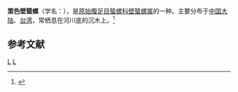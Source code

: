 {{Infraspeciesbox
| genus = Septaria
| species = porcellana
| subspecies = cumingiana
| authority = Recluz, 1843
}}
'''栗色壁蜑螺'''（学名：''{{lang|la|Septaria porcellana cumingiana}}''），是[[原始腹足目|原始腹足目]][[蜑螺科|蜑螺科]][[壁蜑螺属|壁蜑螺属]]的一种。主要分布于[[中国大陆|中国大陆]]、[[台湾|台湾]]，常栖息在河川底的沉木上。<ref>{{cite web|url=http://shell.sinica.edu.tw/chinese/shellbase_detail.php?science_no=2900|title=国际贝库：栗色壁蜑螺|publisher=台湾贝类资料库|accessdate=2009-08-11|archive-date=2016-03-04|archive-url=https://web.archive.org/web/20160304110100/http://shell.sinica.edu.tw/chinese/shellbase_detail.php?science_no=2900|dead-url=no}}</ref>

== 参考文献 ==
{{reflist}}
{{taxonbar}}
[[Category:_1843年描述的动物|L]]
[[Category:壁蜑螺属|L]]